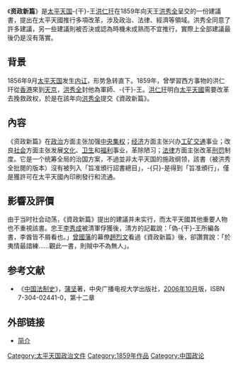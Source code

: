 {{noteTA
|1 = 旨准
}}

《'''资政新篇'''》是[[太平天国|太平天国]]-{干}-王[[洪仁玕|洪仁玕]]在1859年向天王[[洪秀全|洪秀全]]呈交的一份建議書，提出在太平天國推行多項改革，涉及政治、法律、經濟等領域。洪秀全同意了許多建議，另一些建議則被否決或認為時機未成熟而不宜推行，實際上全部建議最後仍是沒有落實。

== 背景 ==
1856年9月[[太平天国|太平天国]]发生[[天京事变|内讧]]，形势急转直下。1859年，曾學習西方事物的洪仁玕從[[香港|香港]]來到[[天京|天京]]，[[洪秀全|洪秀全]]封他為軍師、-{干}-王。[[洪仁玕|洪仁玕]]明白[[太平天國|太平天國]]需要改革去挽救政权，於是在該年向[[洪秀全|洪秀全]]提交《資政新篇》。

== 內容 ==
《资政新篇》在[[政治|政治]]方面主张加强[[中央集权|中央集权]]；[[经济|经济]]方面主张兴办[[工矿|工矿]][[交通|交通]]事业；改良[[社会|社会]]方面主张发展[[文化|文化]]、[[卫生|卫生]]和[[福利|福利]]事业，革除陋习；[[法律|法律]]方面主张改革[[刑罚|刑罚]]制度。它是一个统筹全局的治国方案，不過並非太平天国的施政纲领，該書（被洪秀全批閱的版本）沒有被列入「旨准頒行詔書總目」，-{只}-是得到「旨准頒行」，僅是獲許可在太平天國內印刷發行和流通。

== 影響及評價 ==
由于当时社会动荡，《資政新篇》提出的建議并未实行，而太平天國其他重要人物也不重視該書。忠王[[李秀成|李秀成]]被清軍俘獲後，清方的記載說：「偽-{干}-王所編各書，李酋皆不屑看也。」[[曾國藩|曾國藩]]的幕僚[[趙烈文|趙烈文]]看過《資政新篇》後，卻讚賞說：「於夷情最諳練……觀此一書，則賊中不為無人」。

== 参考文献 ==
{{Wikisource|资政新篇}}
{{Reflist}}
* 《[[中国法制史|中国法制史]]》，[[蒲坚|蒲坚]]著，中央广播电视大学出版社，[[2006年10月|2006年10月]]版，ISBN 7-304-02441-0，第十二章

== 外部链接 ==
* [http://www.cqzg.cn/html/200210/27378.html 简介]{{dead link|date=2018年4月 |bot=InternetArchiveBot |fix-attempted=yes }}

[[Category:太平天国政治文件|Category:太平天国政治文件]]
[[Category:1859年作品|Category:1859年作品]]
[[Category:中国政论|Category:中国政论]]